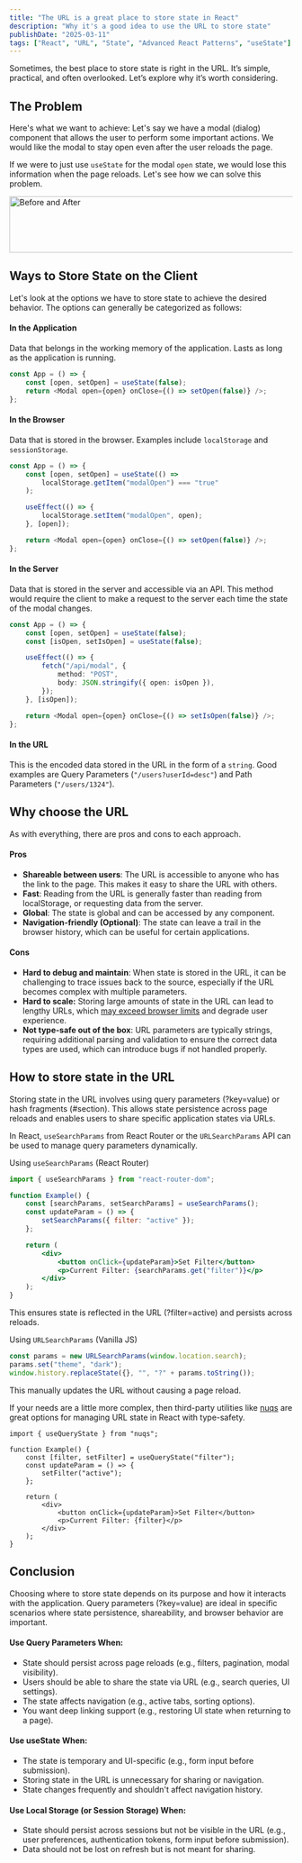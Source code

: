 ```yaml
---
title: "The URL is a great place to store state in React"
description: "Why it's a good idea to use the URL to store state"
publishDate: "2025-03-11"
tags: ["React", "URL", "State", "Advanced React Patterns", "useState"]
---
```



Sometimes, the best place to store state is right in the URL. It’s simple, practical, and often overlooked. Let’s explore why it’s worth considering.

## The Problem

Here's what we want to achieve:
Let's say we have a modal (dialog) component that allows the user to perform some important actions. We would like the modal to stay open even after the user reloads the page.

If we were to just use `useState` for the modal `open` state, we would lose this information when the page reloads. Let's see how we can solve this problem.

<Image
    src="https://res.cloudinary.com/dc7wg0knu/image/upload/v1737826203/url-as-state-before-after_ia5irl.png"
    alt="Before and After"
    width="800"
    height="100"
/>

## Ways to Store State on the Client

Let's look at the options we have to store state to achieve the desired behavior.
The options can generally be categorized as follows:

#### In the Application

Data that belongs in the working memory of the application. Lasts as long as the application is running.

```ts
const App = () => {
    const [open, setOpen] = useState(false);
    return <Modal open={open} onClose={() => setOpen(false)} />;
};
```

#### In the Browser

Data that is stored in the browser. Examples include `localStorage` and `sessionStorage`.

```ts
const App = () => {
    const [open, setOpen] = useState(() =>
        localStorage.getItem("modalOpen") === "true"
    );

    useEffect(() => {
        localStorage.setItem("modalOpen", open);
    }, [open]);

    return <Modal open={open} onClose={() => setOpen(false)} />;
};
```

#### In the Server

Data that is stored in the server and accessible via an API. This method would require the client to make a request to the server each time the state of the modal changes.

```ts
const App = () => {
    const [open, setOpen] = useState(false);
    const [isOpen, setIsOpen] = useState(false);

    useEffect(() => {
        fetch("/api/modal", {
            method: "POST",
            body: JSON.stringify({ open: isOpen }),
        });
    }, [isOpen]);

    return <Modal open={open} onClose={() => setIsOpen(false)} />;
};
```

#### In the URL

This is the encoded data stored in the URL in the form of a `string`. Good examples are Query Parameters (`"/users?userId=desc"`) and Path Parameters (`"/users/1324"`).

## Why choose the URL

As with everything, there are pros and cons to each approach.

#### Pros

-   **Shareable between users**: The URL is accessible to anyone who has the link to the page. This makes it easy to share the URL with others.
-   **Fast**: Reading from the URL is generally faster than reading from localStorage, or requesting data from the server.
-   **Global**: The state is global and can be accessed by any component.
-   **Navigation-friendly (Optional)**: The state can leave a trail in the browser history, which can be useful for certain applications.

#### Cons

-   **Hard to debug and maintain**: When state is stored in the URL, it can be challenging to trace issues back to the source, especially if the URL becomes complex with multiple parameters.
-   **Hard to scale:** Storing large amounts of state in the URL can lead to lengthy URLs, which [may exceed browser limits](https://stackoverflow.com/questions/812925/what-is-the-maximum-possible-length-of-a-query-string) and degrade user experience.
-   **Not type-safe out of the box**: URL parameters are typically strings, requiring additional parsing and validation to ensure the correct data types are used, which can introduce bugs if not handled properly.

## How to store state in the URL

Storing state in the URL involves using query parameters (?key=value) or hash fragments (#section). This allows state persistence across page reloads and enables users to share specific application states via URLs.

In React, `useSearchParams` from React Router or the `URLSearchParams` API can be used to manage query parameters dynamically.

Using `useSearchParams` (React Router)

```jsx
import { useSearchParams } from "react-router-dom";

function Example() {
    const [searchParams, setSearchParams] = useSearchParams();
    const updateParam = () => {
        setSearchParams({ filter: "active" });
    };

    return (
        <div>
            <button onClick={updateParam}>Set Filter</button>
            <p>Current Filter: {searchParams.get("filter")}</p>
        </div>
    );
}
```

This ensures state is reflected in the URL (?filter=active) and persists across reloads.

Using `URLSearchParams` (Vanilla JS)

```jsx
const params = new URLSearchParams(window.location.search);
params.set("theme", "dark");
window.history.replaceState({}, "", "?" + params.toString());
```

This manually updates the URL without causing a page reload.

If your needs are a little more complex, then third-party utilities like [nuqs](https://github.com/47ng/nuqs) are great options for managing URL state in React with type-safety.

```tsx
import { useQueryState } from "nuqs";

function Example() {
    const [filter, setFilter] = useQueryState("filter");
    const updateParam = () => {
        setFilter("active");
    };

    return (
        <div>
            <button onClick={updateParam}>Set Filter</button>
            <p>Current Filter: {filter}</p>
        </div>
    );
}
```

## Conclusion

Choosing where to store state depends on its purpose and how it interacts with the application. Query parameters (?key=value) are ideal in specific scenarios where state persistence, shareability, and browser behavior are important.

#### Use Query Parameters When:

-   State should persist across page reloads (e.g., filters, pagination, modal visibility).
-   Users should be able to share the state via URL (e.g., search queries, UI settings).
-   The state affects navigation (e.g., active tabs, sorting options).
-   You want deep linking support (e.g., restoring UI state when returning to a page).

#### Use useState When:

-   The state is temporary and UI-specific (e.g., form input before submission).
-   Storing state in the URL is unnecessary for sharing or navigation.
-   State changes frequently and shouldn't affect navigation history.

#### Use Local Storage (or Session Storage) When:

-   State should persist across sessions but not be visible in the URL (e.g., user preferences, authentication tokens, form input before submission).
-   Data should not be lost on refresh but is not meant for sharing.
